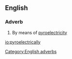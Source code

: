 ==English==

===Adverb===
{{head|en|adverbs}}

# By means of [[pyroelectricity]]

[[Category:English adverbs]]

[[io:pyroelectrically]]
